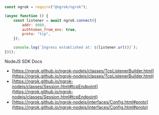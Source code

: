 ```jsx
const ngrok = require("@ngrok/ngrok");

(async function () {
	const listener = await ngrok.connect({
		addr: 8080,
		authtoken_from_env: true,
		proto: "tcp",
	});

	console.log(`Ingress established at: ${listener.url()}`);
})();
```

NodeJS SDK Docs

- [https://ngrok.github.io/ngrok-nodejs/classes/TcpListenerBuilder.html](https://ngrok.github.io/ngrok-nodejs/classes/TcpListenerBuilder.html)
- [https://ngrok.github.io/ngrok-nodejs/classes/Session.html#tcpEndpoint](https://ngrok.github.io/ngrok-nodejs/classes/Session.html#tcpEndpoint)
- [https://ngrok.github.io/ngrok-nodejs/interfaces/Config.html#proto](https://ngrok.github.io/ngrok-nodejs/interfaces/Config.html#proto)
